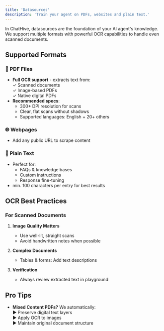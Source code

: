 ```yaml
---
title: 'Datasources'
description: 'Train your agent on PDFs, websites and plain text.'
---
```


In ChatHive, datasources are the foundation of your AI agent's knowledge. We support multiple formats with powerful OCR capabilities to handle even scanned documents.

## Supported Formats  

### 📄 PDF Files  
- **Full OCR support** - extracts text from:  
  ✓ Scanned documents  
  ✓ Image-based PDFs  
  ✓ Native digital PDFs  
- **Recommended specs**:  
  - 300+ DPI resolution for scans  
  - Clear, flat scans without shadows  
  - Supported languages: English + 20+ others  

### 🌐 Webpages  
- Add any public URL to scrape content  

### 📝 Plain Text  
- Perfect for:  
  - FAQs & knowledge bases  
  - Custom instructions  
  - Response fine-tuning  
- min. 100 characters per entry for best results  

## OCR Best Practices  

### For Scanned Documents  
1. **Image Quality Matters**  
   - Use well-lit, straight scans  
   - Avoid handwritten notes when possible  

2. **Complex Documents**  
   - Tables & forms: Add text descriptions  

3. **Verification**  
   - Always review extracted text in playground  

## Pro Tips  
- **Mixed Content PDFs?** We automatically:  
  ▶ Preserve digital text layers  
  ▶ Apply OCR to images  
  ▶ Maintain original document structure    
